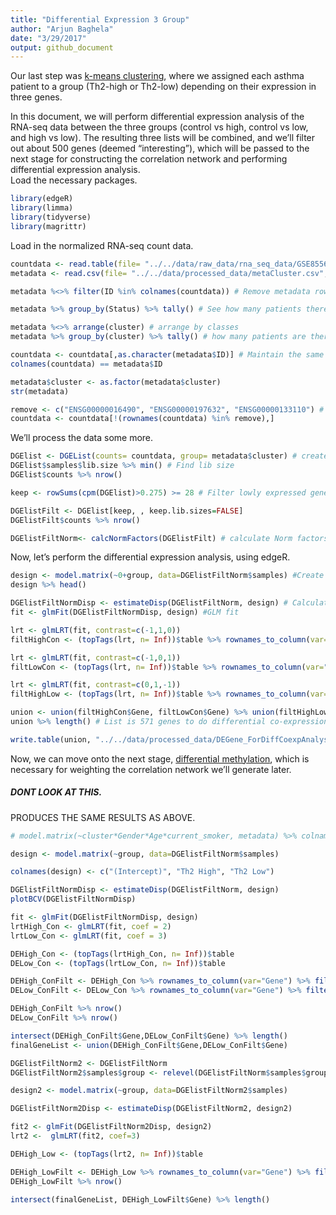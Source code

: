 ---
title: "Differential Expression 3 Group"
author: "Arjun Baghela"
date: "3/29/2017"
output: github_document
---
Our last step was [k-means clustering](https://github.com/STAT540-UBC/team_Undecided/blob/master/src/2_kmeans_clustering/Cluster.Rmd), where we assigned each asthma patient to a group (Th2-high or Th2-low) depending on their expression in three genes.  

In this document, we will perform differential expression analysis of the RNA-seq data between the three groups (control vs high, control vs low, and high vs low).  The resulting three lists will be combined, and we'll filter out about 500 genes (deemed "interesting"), which will be passed to the next stage for constructing the correlation network and performing differential expression analysis.  
Load the necessary packages. 
```{r, results='asis', warning=FALSE}
library(edgeR)
library(limma)
library(tidyverse)
library(magrittr)
```

Load in the normalized RNA-seq count data.
```{r}
countdata <- read.table(file= "../../data/raw_data/rna_seq_data/GSE85567_RNASeq_normalizedcounts.txt", check.names = FALSE)
metadata <- read.csv(file= "../../data/processed_data/metaCluster.csv", row.names = 1)

metadata %<>% filter(ID %in% colnames(countdata)) # Remove metadata rows that do not have

metadata %>% group_by(Status) %>% tally() # See how many patients there are in each group

metadata %<>% arrange(cluster) # arrange by classes
metadata %>% group_by(cluster) %>% tally() # how many patients are there in each cluster- Control, Th2 high (1), Th2 low (2). 

countdata <- countdata[,as.character(metadata$ID)] # Maintain the same order in both metadata and count data
colnames(countdata) == metadata$ID

metadata$cluster <- as.factor(metadata$cluster)
str(metadata)

remove <- c("ENSG00000016490", "ENSG00000197632", "ENSG00000133110") # Remove the three genes we clustered on, to remove any biases. 
countdata <- countdata[!(rownames(countdata) %in% remove),]
```

We'll process the data some more.
```{r}
DGElist <- DGEList(counts= countdata, group= metadata$cluster) # create DGEList to store data in
DGElist$samples$lib.size %>% min() # Find lib size
DGElist$counts %>% nrow()

keep <- rowSums(cpm(DGElist)>0.275) >= 28 # Filter lowly expressed genes. Genes with less than 5 counts as determined by library with smallest size. 

DGElistFilt <- DGElist[keep, , keep.lib.sizes=FALSE] 
DGElistFilt$counts %>% nrow()

DGElistFiltNorm<- calcNormFactors(DGElistFilt) # calculate Norm factors
```

Now, let's perform the differential expression analysis, using edgeR.
```{r}
design <- model.matrix(~0+group, data=DGElistFiltNorm$samples) #Create model matrix
design %>% head()

DGElistFiltNormDisp <- estimateDisp(DGElistFiltNorm, design) # Calculate dispersion 
fit <- glmFit(DGElistFiltNormDisp, design) #GLM fit

lrt <- glmLRT(fit, contrast=c(-1,1,0)) 
filtHighCon <- (topTags(lrt, n= Inf))$table %>% rownames_to_column(var="Gene") %>% filter(FDR <= .01)

lrt <- glmLRT(fit, contrast=c(-1,0,1))
filtLowCon <- (topTags(lrt, n= Inf))$table %>% rownames_to_column(var="Gene") %>% filter(FDR <= .25)

lrt <- glmLRT(fit, contrast=c(0,1,-1))
filtHighLow <- (topTags(lrt, n= Inf))$table %>% rownames_to_column(var="Gene") %>% filter(FDR <= .01)

union <- union(filtHighCon$Gene, filtLowCon$Gene) %>% union(filtHighLow$Gene) # Union of Important genes. 
union %>% length() # List is 571 genes to do differential co-expression analysis on now. 

write.table(union, "../../data/processed_data/DEGene_ForDiffCoexpAnalysis.txt") # Write it to a table. 
```
Now, we can move onto the next stage, [differential methylation](https://github.com/STAT540-UBC/team_Undecided/blob/master/src/1_data_inspect_%26_4_diff%20met/Cleaning_methylation_data.Rmd#assessment-of-differentially-methylated-sites), which is necessary for weighting the correlation network we'll generate later.  



##### DONT LOOK AT THIS. 

PRODUCES THE SAME RESULTS AS ABOVE. 
```{r, eval=FALSE}
# model.matrix(~cluster*Gender*Age*current_smoker, metadata) %>% colnames()

design <- model.matrix(~group, data=DGElistFiltNorm$samples)

colnames(design) <- c("(Intercept)", "Th2 High", "Th2 Low")

DGElistFiltNormDisp <- estimateDisp(DGElistFiltNorm, design)
plotBCV(DGElistFiltNormDisp)
```

```{r, eval=FALSE}
fit <- glmFit(DGElistFiltNormDisp, design)
lrtHigh_Con <- glmLRT(fit, coef = 2)
lrtLow_Con <- glmLRT(fit, coef = 3)

DEHigh_Con <- (topTags(lrtHigh_Con, n= Inf))$table
DELow_Con <- (topTags(lrtLow_Con, n= Inf))$table

DEHigh_ConFilt <- DEHigh_Con %>% rownames_to_column(var="Gene") %>% filter(FDR <= .25)
DELow_ConFilt <- DELow_Con %>% rownames_to_column(var="Gene") %>% filter(FDR <= .25)

DEHigh_ConFilt %>% nrow()
DELow_ConFilt %>% nrow()

intersect(DEHigh_ConFilt$Gene,DELow_ConFilt$Gene) %>% length()
finalGeneList <- union(DEHigh_ConFilt$Gene,DELow_ConFilt$Gene)
```

```{r, eval= FALSE}
DGElistFiltNorm2 <- DGElistFiltNorm
DGElistFiltNorm2$samples$group <- relevel(DGElistFiltNorm$samples$group, ref="2")

design2 <- model.matrix(~group, data=DGElistFiltNorm2$samples)

DGElistFiltNorm2Disp <- estimateDisp(DGElistFiltNorm2, design2)

fit2 <- glmFit(DGElistFiltNorm2Disp, design2)
lrt2 <-  glmLRT(fit2, coef=3)

DEHigh_Low <- (topTags(lrt2, n= Inf))$table

DEHigh_LowFilt <- DEHigh_Low %>% rownames_to_column(var="Gene") %>% filter(FDR <= .25)
DEHigh_LowFilt %>% nrow()

intersect(finalGeneList, DEHigh_LowFilt$Gene) %>% length()
```





